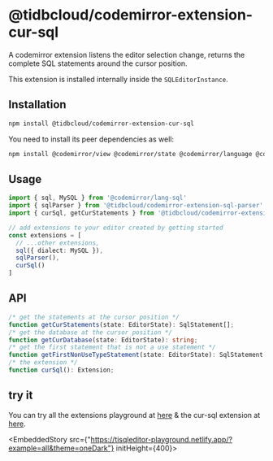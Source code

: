 # @tidbcloud/codemirror-extension-cur-sql

A codemirror extension listens the editor selection change, returns the complete SQL statements around the cursor position.

This extension is installed internally inside the `SQLEditorInstance`.

## Installation

```sh npm2yarn
npm install @tidbcloud/codemirror-extension-cur-sql
```

You need to install its peer dependencies as well:

```sh npm2yarn
npm install @codemirror/view @codemirror/state @codemirror/language @codemirror/lang-sql @tidbcloud/codemirror-extension-sql-parser
```

## Usage

```ts
import { sql, MySQL } from '@codemirror/lang-sql'
import { sqlParser } from '@tidbcloud/codemirror-extension-sql-parser'
import { curSql, getCurStatements } from '@tidbcloud/codemirror-extension-cur-sql'

// add extensions to your editor created by getting started
const extensions = [
  // ...other extensions,
  sql({ dialect: MySQL }),
  sqlParser(),
  curSql()
]
```

## API

```ts
/* get the statements at the cursor position */
function getCurStatements(state: EditorState): SqlStatement[];
/* get the database at the cursor position */
function getCurDatabase(state: EditorState): string;
/* get the first statement that is not a use statement */
function getFirstNonUseTypeStatement(state: EditorState): SqlStatement | undefined;
/* the extension */
function curSql(): Extension;
```

## try it
You can try all the extensions playground at [here](https://tisqleditor-playground.netlify.app/?example=all&with_select=&theme=oneDark) & the cur-sql extension at [here](https://tisqleditor-playground.netlify.app/?example=all&theme=oneDark).
<br />


<EmbeddedStory src={"https://tisqleditor-playground.netlify.app/?example=all&theme=oneDark"} initHeight={400}></EmbeddedStory>
